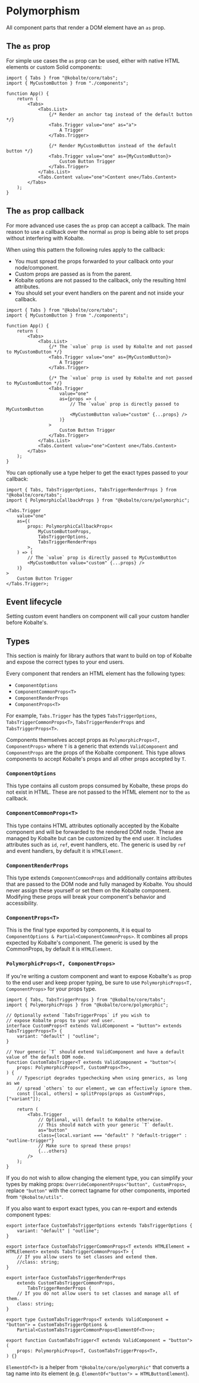 # Polymorphism

All component parts that render a DOM element have an `as` prop.

## The `as` prop

For simple use cases the `as` prop can be used, either with native HTML elements or custom Solid components:

```tsx {8, 13}
import { Tabs } from "@kobalte/core/tabs";
import { MyCustomButton } from "./components";

function App() {
	return (
		<Tabs>
			<Tabs.List>
				{/* Render an anchor tag instead of the default button */}
				<Tabs.Trigger value="one" as="a">
					A Trigger
				</Tabs.Trigger>

				{/* Render MyCustomButton instead of the default button */}
				<Tabs.Trigger value="one" as={MyCustomButton}>
					Custom Button Trigger
				</Tabs.Trigger>
			</Tabs.List>
			<Tabs.Content value="one">Content one</Tabs.Content>
		</Tabs>
	);
}
```

## The `as` prop callback

For more advanced use cases the `as` prop can accept a callback.
The main reason to use a callback over the normal `as` prop is being able to set props without interfering with Kobalte.

When using this pattern the following rules apply to the callback:

- You must spread the props forwarded to your callback onto your node/component.
- Custom props are passed as is from the parent.
- Kobalte options are not passed to the callback, only the resulting html attributes.
- You should set your event handlers on the parent and not inside your callback.

```tsx {17}
import { Tabs } from "@kobalte/core/tabs";
import { MyCustomButton } from "./components";

function App() {
	return (
		<Tabs>
			<Tabs.List>
				{/* The `value` prop is used by Kobalte and not passed to MyCustomButton */}
				<Tabs.Trigger value="one" as={MyCustomButton}>
					A Trigger
				</Tabs.Trigger>

				{/* The `value` prop is used by Kobalte and not passed to MyCustomButton */}
				<Tabs.Trigger
					value="one"
					as={props => (
						// The `value` prop is directly passed to MyCustomButton
						<MyCustomButton value="custom" {...props} />
					)}
				>
					Custom Button Trigger
				</Tabs.Trigger>
			</Tabs.List>
			<Tabs.Content value="one">Content one</Tabs.Content>
		</Tabs>
	);
}
```

You can optionally use a type helper to get the exact types passed to your callback:

```tsx {6-9}
import { Tabs, TabsTriggerOptions, TabsTriggerRenderProps } from "@kobalte/core/tabs";
import { PolymorphicCallbackProps } from "@kobalte/core/polymorphic";

<Tabs.Trigger
	value="one"
	as={(
		props: PolymorphicCallbackProps<
			MyCustomButtonProps,
			TabsTriggerOptions,
			TabsTriggerRenderProps
		>,
	) => (
		// The `value` prop is directly passed to MyCustomButton
		<MyCustomButton value="custom" {...props} />
	)}
>
	Custom Button Trigger
</Tabs.Trigger>;
```

## Event lifecycle

Setting custom event handlers on component will call your custom handler before Kobalte's.

## Types

This section is mainly for library authors that want to build on top of Kobalte and expose the correct types
to your end users.

Every component that renders an HTML element has the following types:

- `ComponentOptions`
- `ComponentCommonProps<T>`
- `ComponentRenderProps`
- `ComponentProps<T>`

For example, `Tabs.Trigger` has the types `TabsTriggerOptions`, `TabsTriggerCommonProps<T>`,
`TabsTriggerRenderProps` and `TabsTriggerProps<T>`.

Components themselves accept props as `PolymorphicProps<T, ComponentProps>` where `T` is a generic
that extends `ValidComponent` and `ComponentProps` are the props of the Kobalte component.
This type allows components to accept Kobalte's props and all other props accepted by `T`.

### `ComponentOptions`

This type contains all custom props consumed by Kobalte, these props do not exist in HTML.
These are not passed to the HTML element nor to the `as` callback.

### `ComponentCommonProps<T>`

This type contains HTML attributes optionally accepted by the Kobalte component and will
be forwarded to the rendered DOM node. These are managed by Kobalte but can be customized by the end
user. It includes attributes such as `id`, `ref`, event handlers, etc. The generic is used by `ref` and event handlers,
by default it is `HTMLElement`.

### `ComponentRenderProps`

This type extends `ComponentCommonProps` and additionally contains attributes that are passed
to the DOM node and fully managed by Kobalte. You should never assign these yourself or set them on
the Kobalte component. Modifying these props will break your component's behavior and accessibility.

### `ComponentProps<T>`

This is the final type exported by components, it is equal to `ComponentOptions & Partial<ComponentCommonProps>`.
It combines all props expected by Kobalte's component. The generic is used by the CommonProps, by default it is `HTMLElement`.

### `PolymorphicProps<T, ComponentProps>`

If you're writing a custom component and want to expose Kobalte's `as` prop to the end user
and keep proper typing, be sure to use `PolymorphicProps<T, ComponentProps>` for your props type.

```tsx
import { Tabs, TabsTriggerProps } from "@kobalte/core/tabs";
import { PolymorphicProps } from "@kobalte/core/polymorphic";

// Optionally extend `TabsTriggerProps` if you wish to
// expose Kobalte props to your end user.
interface CustomProps<T extends ValidComponent = "button"> extends TabsTriggerProps<T> {
	variant: "default" | "outline";
}

// Your generic `T` should extend ValidComponent and have a default value of the default DOM node.
function CustomTabsTrigger<T extends ValidComponent = "button">(
	props: PolymorphicProps<T, CustomProps<T>>,
) {
	// Typescript degrades typechecking when using generics, as long as we
	// spread `others` to our element, we can effectively ignore them.
	const [local, others] = splitProps(props as CustomProps, ["variant"]);

	return (
		<Tabs.Trigger
			// Optional, will default to Kobalte otherwise.
			// This should match with your generic `T` default.
			as="button"
			class={local.variant === "default" ? "default-trigger" : "outline-trigger"}
			// Make sure to spread these props!
			{...others}
		/>
	);
}
```

If you do not wish to allow changing the element type, you can simplify your types by making
props: `OverrideComponentProps<"button", CustomProps>`, replace `"button"` with the correct
tagname for other components, imported from `"@kobalte/utils"`.

If you also want to export exact types, you can re-export and extends component types:

```tsx
export interface CustomTabsTriggerOptions extends TabsTriggerOptions {
	variant: "default" | "outline";
}

export interface CustomTabsTriggerCommonProps<T extends HTMLElement = HTMLElement> extends TabsTriggerCommonProps<T> {
	// If you allow users to set classes and extend them.
	//class: string;
}

export interface CustomTabsTriggerRenderProps
	extends CustomTabsTriggerCommonProps,
		TabsTriggerRenderProps {
	// If you do not allow users to set classes and manage all of them.
	class: string;
}

export type CustomTabsTriggerProps<T extends ValidComponent = "button"> = CustomTabsTriggerOptions &
	Partial<CustomTabsTriggerCommonProps<ElementOf<T>>>;

export function CustomTabsTrigger<T extends ValidComponent = "button">(
	props: PolymorphicProps<T, CustomTabsTriggerProps<T>,
) {}
```

`ElementOf<T>` is a helper from `"@kobalte/core/polymorphic"` that converts a tag name into its element
(e.g. `ElementOf<"button"> = HTMLButtonElement`).
